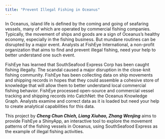 ```yaml
---
title: "Prevent Illegal Fishing in Oceanus"
---
```


In Oceanus, island life is defined by the coming and going of seafaring vessels, many of which are operated by commercial fishing companies. Typically, the movement of ships and goods are a sign of Oceanus’s healthy economy, especially in the fishing business. But mundane routines can be disrupted by a major event. Analysts at FishEye International, a non-profit organization that aims to find and prevent illegal fishing, need your help to better understand one such event.

FishEye has learned that SouthSeafood Express Corp has been caught fishing illegally. The scandal caused a major disruption in the close-knit fishing community. FishEye has been collecting data on ship movements and shipping records in hopes that they could assemble a cohesive store of knowledge that will allow them to better understand local commercial fishing behavior. FishEye processed open-source and commercial vessel tracking and shipping records into CatchNet: the Oceanus Knowledge Graph. Analysts examine and correct data as it is loaded but need your help to create analytical capabilities for this data.

This project by ***Cheng Chun Chieh, Liang Xiuhao, Zhang Wenjing*** aims to provide FishEye a ShinyApp, an interactive tool to explore the movement patterns of the fishing vessels in Oceanus, using SouthSeafood Express as the example of illegal fishing activities.
